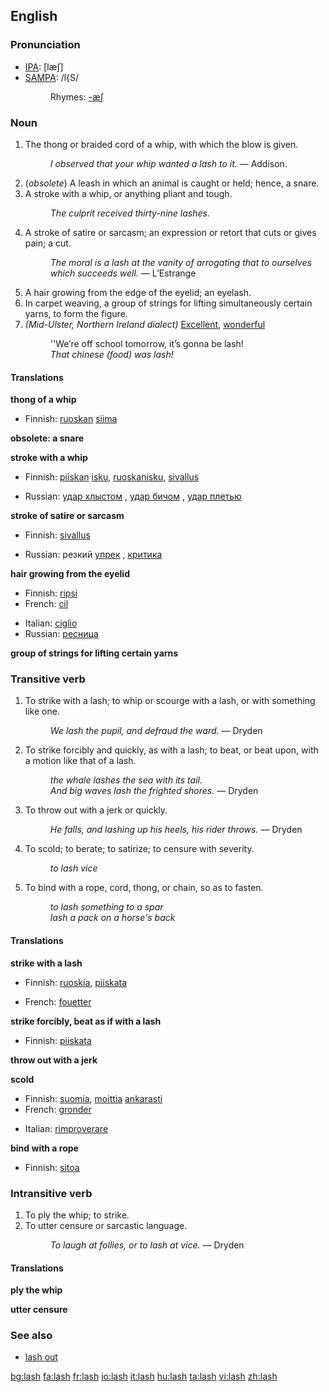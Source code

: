 ==English==

===Pronunciation===
*[[w:IPA|IPA]]: [læʃ]
*[[w:SAMPA|SAMPA]]: /l{S/
*:Rhymes: [[Rhymes:English:-æʃ|-æʃ]]

===Noun===
{{en-noun-reg-es}}

# The thong or braided cord of a whip, with which the blow is given.
#:''I observed that your whip wanted a lash to it.'' &mdash; Addison.
# (''obsolete'') A leash in which an animal is caught or held; hence, a snare.
# A stroke with a whip, or anything pliant and tough.
#:''The culprit received thirty-nine lashes.''
# A stroke of satire or sarcasm; an expression or retort that cuts or gives pain; a cut.
#:''The moral is a lash at the vanity of arrogating that to ourselves which succeeds well.'' &mdash; L’Estrange
# A hair growing from the edge of the eyelid; an eyelash.
# In carpet weaving, a group of strings for lifting simultaneously certain yarns, to form the figure.
#''(Mid-Ulster, Northern Ireland dialect)'' [[Excellent]], [[wonderful]]
#:''We’re off school tomorrow, it’s gonna be lash!
#:''That chinese (food) was lash!''

====Translations====
'''thong of a whip'''
{{top}}
*Finnish: [[ruoskan]] [[siima]]
{{mid}}
{{bottom}}

'''obsolete: a snare'''
{{top}}
{{mid}}
{{bottom}}

'''stroke with a whip'''
{{top}}
*Finnish: [[piiskan]] [[isku]], [[ruoskanisku]], [[sivallus]]
{{mid}}
*Russian: [[удар хлыстом]] {{m}}, [[удар бичом]] {{m}}, [[удар плетью]] {{m}}
{{bottom}}

'''stroke of satire or sarcasm'''
{{top}}
*Finnish: [[sivallus]]
{{mid}}
*Russian: резкий [[упрек]] {{m}}, [[критика]] {{f}}
{{bottom}}

'''hair growing from the eyelid'''
{{top}}
*Finnish: [[ripsi]]
*French: [[cil]] {{m}}
{{mid}}
*Italian: [[ciglio]] {{m}}
*Russian: [[ресница]] {{f}}
{{bottom}}

'''group of strings for lifting certain yarns'''
{{top}}
{{mid}}
{{bottom}}

===Transitive verb===
{{en-infl-reg-sibilant|la|sh|}}

# To strike with a lash; to whip or scourge with a lash, or with something like one.
#:''We lash the pupil, and defraud the ward.'' &mdash; Dryden
# To strike forcibly and quickly, as with a lash; to beat, or beat upon, with a motion like that of a lash.
#:''the whale lashes the sea with its tail.''
#:''And big waves lash the frighted shores.'' &mdash; Dryden
# To throw out with a jerk or quickly.
#:''He falls, and lashing up his heels, his rider throws.'' &mdash; Dryden
# To scold; to berate; to satirize; to censure with severity.
#:''to lash vice''
# To bind with a rope, cord, thong, or chain, so as to fasten.
#:''to lash something to a spar''
#:''lash a pack on a horse's back''

====Translations====
'''strike with a lash'''
{{top}}
*Finnish: [[ruoskia]], [[piiskata]]
{{mid}}
*French: [[fouetter]]
{{bottom}}

'''strike forcibly, beat as if with a lash'''
{{top}}
*Finnish: [[piiskata]]
{{mid}}
{{bottom}}

'''throw out with a jerk'''
{{top}}
{{mid}}
{{bottom}}

'''scold'''
{{top}}
*Finnish: [[suomia]], [[moittia]] [[ankarasti]]
*French: [[gronder]]
{{mid}}
*Italian: [[rimproverare]]
{{bottom}}

'''bind with a rope'''
{{top}}
*Finnish: [[sitoa]]
{{mid}}
{{bottom}}

===Intransitive verb===
{{en-infl-reg-sibilant|la|sh|}}

# To ply the whip; to strike.
# To utter censure or sarcastic language.
#:''To laugh at follies, or to lash at vice.'' &mdash; Dryden

====Translations====
'''ply the whip'''
{{top}}
{{mid}}
{{bottom}}

'''utter censure'''
{{top}}
{{mid}}
{{bottom}}

===See also===
*[[lash out]]<!-- to strike out wildly or furiously. -->

[[bg:lash]]
[[fa:lash]]
[[fr:lash]]
[[io:lash]]
[[it:lash]]
[[hu:lash]]
[[ta:lash]]
[[vi:lash]]
[[zh:lash]]